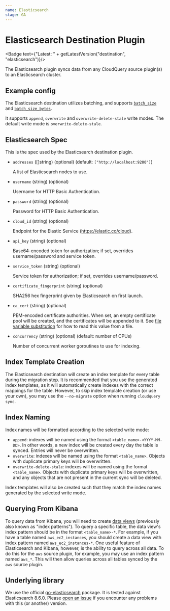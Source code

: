 ```yaml
---
name: Elasticsearch
stage: GA
---
```

# Elasticsearch Destination Plugin


<Badge text={"Latest: " + getLatestVersion("destination", "elasticsearch")}/>

The Elasticsearch plugin syncs data from any CloudQuery source plugin(s) to an Elasticsearch cluster.

## Example config

<Configuration />

The Elasticsearch destination utilizes batching, and supports [`batch_size`](/docs/reference/destination-spec#batch_size) and [`batch_size_bytes`](/docs/reference/destination-spec#batch_size_bytes).

It supports `append`, `overwrite` and `overwrite-delete-stale` write modes. The default write mode is `overwrite-delete-stale`.

## Elasticsearch Spec

This is the spec used by the Elasticsearch destination plugin.

- `addresses` ([]string) (optional) (default: `["http://localhost:9200"]`)

   A list of Elasticsearch nodes to use.

- `username`  (string) (optional)

   Username for HTTP Basic Authentication.

- `password`  (string) (optional)

   Password for HTTP Basic Authentication.

- `cloud_id`  (string) (optional)

   Endpoint for the Elastic Service (https://elastic.co/cloud).

- `api_key`  (string) (optional)

   Base64-encoded token for authorization; if set, overrides username/password and service token.

- `service_token`  (string) (optional)

   Service token for authorization; if set, overrides username/password.

- `certificate_fingerprint` (string) (optional)

   SHA256 hex fingerprint given by Elasticsearch on first launch.

- `ca_cert` (string) (optional)

   PEM-encoded certificate authorities. When set, an empty certificate pool will be created, and the certificates will be appended to it. See [file variable substitution](/docs/advanced-topics/environment-variable-substitution#file-variable-substitution-example) for how to read this value from a file.

- `concurrency` (string) (optional) (default: number of CPUs)

   Number of concurrent worker goroutines to use for indexing.

## Index Template Creation

The Elasticsearch destination will create an index template for every table during the migration step. It is recommended that you use the generated index templates, as it will automatically create indexes with the correct mappings for the table. However, to skip index template creation (or use your own), you may use the `--no-migrate` option when running `cloudquery sync`.

## Index Naming

Index names will be formatted according to the selected write mode:

- `append`: indexes will be named using the format `<table_name>-<YYYY-MM-DD>`. In other words, a new index will be created every day the table is synced. Entries will never be overwritten.
- `overwrite`: indexes will be named using the format `<table_name>`. Objects with duplicate primary keys will be overwritten.
- `overwrite-delete-stale`: indexes will be named using the format `<table_name>`. Objects with duplicate primary keys will be overwritten, and any objects that are not present in the current sync will be deleted.

Index templates will also be created such that they match the index names generated by the selected write mode.

## Querying From Kibana

To query data from Kibana, you will need to create [data views](https://www.elastic.co/guide/en/kibana/8.6/data-views.html) (previously also known as "index patterns"). To query a specific table, the data view's index pattern should be in the format `<table_name>-*`. For example, if you have a table named `aws_ec2_instances`, you should create a data view with index pattern named `aws_ec2_instances-*`. One useful feature of Elasticsearch and Kibana, however, is the ability to query across all data. To do this for the `aws` source plugin, for example, you may use an index pattern named `aws_*`. This will then allow queries across all tables synced by the `aws` source plugin.

## Underlying library

We use the official [go-elasticsearch](https://github.com/elastic/go-elasticsearch) package. It is tested against Elasticsearch 8.6.0. Please [open an issue](https://github.com/cloudquery/cloudquery/issues/new?title=Elasticsearch+destination+plugin) if you encounter any problems with this (or another) version.

